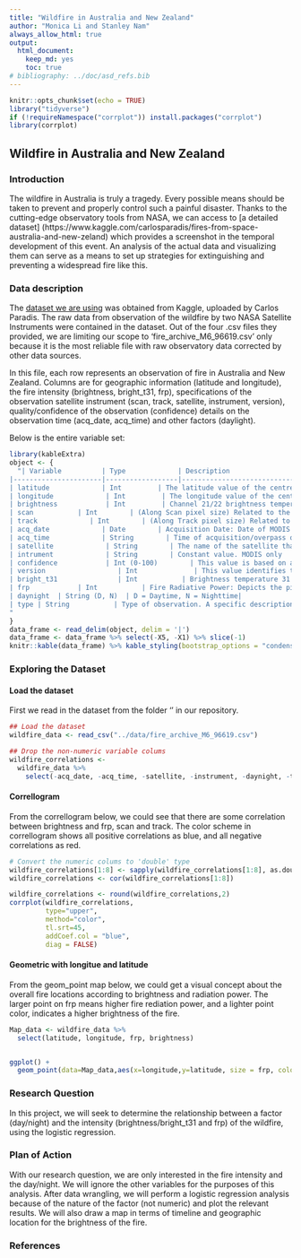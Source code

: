 ```yaml
---
title: "Wildfire in Australia and New Zealand"
author: "Monica Li and Stanley Nam"
always_allow_html: true
output: 
  html_document:
    keep_md: yes
    toc: true
# bibliography: ../doc/asd_refs.bib
---
```



```r


knitr::opts_chunk$set(echo = TRUE)
library("tidyverse")
if (!requireNamespace("corrplot")) install.packages("corrplot")
library(corrplot)


```

## Wildfire in Australia and New Zealand

### Introduction

The wildfire in Australia is truly a tragedy. Every possible means should be taken to prevent and properly control such a painful disaster. Thanks to the cutting-edge observatory tools from NASA, we can access to [a detailed dataset] (https://www.kaggle.com/carlosparadis/fires-from-space-australia-and-new-zeland) which provides a screenshot in the temporal development of this event. An analysis of the actual data and visualizing them can serve as a means to set up strategies for extinguishing and preventing a widespread fire like this. 

### Data description
  
The [dataset we are using](https://www.kaggle.com/carlosparadis/fires-from-space-australia-and-new-zeland) was obtained from Kaggle, uploaded by Carlos Paradis. The raw data from observation of the wildfire by two NASA Satellite Instruments were contained in the dataset. Out of the four .csv files they provided, we are limiting our scope to 'fire_archive_M6_96619.csv' only because it is the most reliable file with raw observatory data corrected by other data sources.

In this file, each row represents an observation of fire in Australia and New Zealand. Columns are for geographic information (latitude and longitude), the fire intensity (brightness, bright_t31, frp), specifications of the observation satellite instrument (scan, track, satellite, instrument, version), quality/confidence of the observation (confidence) details on the observation time (acq_date, acq_time) and other factors (daylight).

Below is the entire variable set:

```r
library(kableExtra)
object <- {
  "| Variable          | Type             | Description                                                                                                                            |
|----------------------|------------------|----------------------------------------------------------------------------------------------------------------------------------------|
| latitude             | Int         | The latitude value of the centre of 1km fire pixel. Not necessarily the exact location of the fire. The latitude is between -42.76 and -10.07, which covers Australia and New Zealand only. This variable will be used to represent fire on a map.                                     |
| longitude             | Int         | The longitude value of the centre of 1km fire pixel. Not necessarily the exact location of the fire. The longitude is between 114.1 and 153.5, which covers Australia and New Zealand only. This variable will be used to represent fire on a map.                                                |
| brightness            | Int         | Channel 21/22 brightness temperature of the fire pixel measured in Kelvin. This value represents the intensity of the fire.                                                  |
| scan           | Int        | (Along Scan pixel size) Related to the specification of the satellite observation. |
| track             | Int        | (Along Track pixel size) Related to the specification of the satellite observation. |
| acq_date             | Date        | Acquisition Date: Date of MODIS acquisition, between Aug. 1 and Sep. 30, 2019.|
| acq_time             | String        | Time of acquisition/overpass of the satellite (in UTC).|
| satellite             | String        | The name of the satellite that provided the raw observation data. Aqua and Terra in our case. |
| intrument             | String        | Constant value. MODIS only                                   |
| confidence            | Int (0-100)        | This value is based on a collection of intermediate algorithm quantities used in the detection process. It is intended to gauge the quality of individual observation. Confidence estimates range between 0 and 100 in percentage. This variable will be used as a threshold for datapoints in actual analyses: only those observations with 90 or higher confidence values will be analyzed.|
| version                  | Int              | This value identifies the collection (e.g. MODIS Collection 6) and source of data processing. 6.3 only in our case.|
| bright_t31               | Int           | Brightness temperature 31 (Kelvin): Channel 31 brightness temperature of the fire pixel measured in Kelvin.|
| frp            | Int           | Fire Radiative Power: Depicts the pixel-integrated fire radiative power in MW (megawatts).|
| daynight  | String (D, N)  | D = Daytime, N = Nighttime|
| type | String           | Type of observation. A specific description of the value type is unknown from the data provider.
"
}
data_frame <- read_delim(object, delim = '|')
data_frame <- data_frame %>% select(-X5, -X1) %>% slice(-1)
knitr::kable(data_frame) %>% kable_styling(bootstrap_options = "condensed", full_width = F, fixed_thead = TRUE)
```


### Exploring the Dataset

#### Load the dataset

First we read in the dataset from the folder '\data' in our repository.
```r
## Load the dataset
wildfire_data <- read_csv("../data/fire_archive_M6_96619.csv")

## Drop the non-numeric variable colums
wildfire_correlations <-
  wildfire_data %>%
    select(-acq_date, -acq_time, -satellite, -instrument, -daynight, -type, -version)
```

#### Correllogram
From the correllogram below, we could see that there are some correlation between brightness and frp, scan and track. The color scheme in correllogram shows all positive correlations as blue, and all negative correlations as red. 

```r
# Convert the numeric colums to 'double' type
wildfire_correlations[1:8] <- sapply(wildfire_correlations[1:8], as.double)
wildfire_correlations <- cor(wildfire_correlations[1:8])

wildfire_correlations <- round(wildfire_correlations,2)
corrplot(wildfire_correlations, 
         type="upper", 
         method="color", 
         tl.srt=45,
         addCoef.col = "blue",
         diag = FALSE)
```

#### Geometric with longitue and latitude
From the geom_point map below, we could get a visual concept about the overall fire locations according to brightness and radiation power. The larger point on frp means higher fire rediation power, and a lighter point color, indicates a higher brightness of the fire.

```r
Map_data <- wildfire_data %>%
  select(latitude, longitude, frp, brightness) 


ggplot() + 
  geom_point(data=Map_data,aes(x=longitude,y=latitude, size = frp, color=brightness)) 

```
  

### Research Question

In this project, we will seek to determine the relationship between a factor (day/night) and the intensity (brightness/bright_t31 and frp) of the wildfire, using the logistic regression.

### Plan of Action

With our research question, we are only interested in the fire intensity and the day/night. We will ignore the other variables for the purposes of this analysis. After data wrangling, we will perform a logistic regression analysis because of the nature of the factor (not numeric) and plot the relevant results. 
We will also draw a map in terms of timeline and geographic location for the brightness of the fire. 

### References